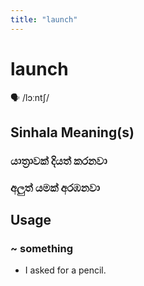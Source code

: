 ```yaml
---
title: "launch"
---
```


# launch

🗣️ /lɔːntʃ/

## Sinhala Meaning(s)

### යාත්‍රාවක් දියත් කරනවා
### අලුත් යමක් අරඹනවා

## Usage

### ~ something

- I asked for a pencil.

